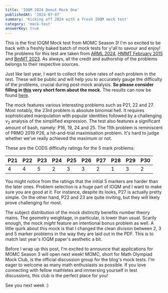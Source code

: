 ```yaml
---
title: 'IOQM 2024 Donut Mock One'
publishedAt: '2024-07-07'
summary: 'Kicking off 2024 with a fresh IOQM mock test'
category: 'mock-test'
answerKey: true
---
```


This is the first IOQM Mock test from MOMC Season 3! I'm so excited to be back with a freshly baked batch of mock tests for y'all to savour and enjoy! The problems for this test are taken from [ARML 2024](https://drive.google.com/file/d/17hwc3NYPxPfyxxTLGTg9tzKqXWZQjx30/view), [HMMT February 2015](https://www.hmmt.org/www/archive/182) and [BmMT 2023](https://berkeley.mt/archives/bmmt-2023/). As always, all the credit and authorship of the problems belongs to their respective sources.

Just like last year, I want to collect the solve rates of each problem in the test. These will be public and will help you to accurately gauge the difficulty of the problems, crucial during post-mock analysis. **So please consider filling in [this](https://forms.gle/4VfB6de2CJJnuc6R9) very short form about the mock.** The results can now be found [here](https://docs.google.com/forms/d/1Yy-uEM6SWrOu22q4T9otqbfu_B7gapyLoKAvT-yBqMc/viewanalytics).

The mock features various interesting problems such as P21, 22 and 27. Most notably, the 23rd problem is absolute binomial hell. It requires sophisticated manipulation with popular identities followed by a challenging $\nu_2$ analysis of the simplified expression. The test also features a significant amount of bash, namely: P16, 19, 24 and 25. The 11th problem is reminiscent of PRMO 2019 P26, a hit-and-trial maximisation problem. It's hard to judge whether we've really achieved the maximum or not.

These are the CODS difficulty ratings for the 5 mark problems:

| P21 | P22 | P23 | P24 | P25 | P26 | P27 | P28 | P29 | P30 |
| --- | --- | --- | --- | --- | --- | --- | --- | --- | --- |
| 4   | 4   | 5   | 2   | 3   | 3   | 2   | 1   | 3   | 2   |

You might notice from the ratings that the initial 5 markers are harder than the later ones. Problem selection is a huge part of IOQM and I want to make sure you are good at it. For instance, despite its looks, P27 is actually pretty simple. On the other hand, P22 and 23 are quite inviting, but they will likely prove challenging for most.

The subject distribution of the mock distinctly benefits number theory mains. The geometry weightage, in particular, is lower than usual. Scarily enough, the mock *might* feature an intentional bonus problem as well. A little quirk about this mock is that I changed the clean division between 2, 3 and 5 marker problems in the way they are laid out in the PDF. This is to match last year's IOQM paper's aesthetic a bit.

Before I wrap up this post, I'm excited to announce that applications for MOMC Season 3 will open next week! MOMC, short for Math Olympiad Mock Club, is the official discussion group for the blog's mock tests. I'm eager to welcome as many math enthusiasts as possible. If you love connecting with fellow mathletes and immersing yourself in test discussions, this club is the perfect place for you!

See you next week :)